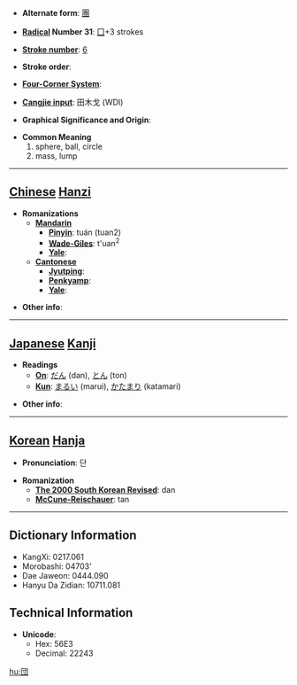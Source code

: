 * '''Alternate form''': [[團]]

* '''[[Wiktionary:Chinese radical index| Radical]] Number 31''': [[Wiktionary:Chinese radical index 囗|囗]]+3 strokes

* '''[[Wiktionary:Chinese total strokes index|Stroke number]]''': [[Wiktionary:Chinese total strokes index 6|6]]

* '''Stroke order''': 

* '''[[Wiktionary:Chinese four corner index|Four-Corner System]]''': 

* '''[[Wiktionary:Chinese Cangjie index|Cangjie input]]''': 田木戈 (WDI)

* '''Graphical Significance and Origin''': 

* '''Common Meaning'''
*#sphere, ball, circle
*# mass, lump


----

== [[Chinese]] [[Hanzi]] ==

* '''Romanizations'''
** '''[[Mandarin]]'''
*** '''[[Pinyin]]''': tuán (tuan2)
*** '''[[Wade-Giles]]''': t'uan<sup>2</sup>
*** '''[[Yale]]''': 
** '''[[Cantonese]]'''
*** '''[[Jyutping]]''':
*** '''[[Penkyamp]]''': 
*** '''[[Yale]]''': 

* '''Other info''': 

----

== [[Japanese]] [[Kanji]] ==

* '''Readings'''
** '''[[On]]''': [[だん]] (dan), [[とん]] (ton)
** '''[[Kun]]''': [[まるい]] (marui), [[かたまり]] (katamari)

* '''Other info''':  

----

== [[Korean]] [[Hanja]] ==

* '''Pronunciation''': 단

* '''Romanization'''
** '''[[The 2000 South Korean Revised Romanization|The 2000 South Korean Revised]]''': dan
** '''[[McCune-Reischauer]]''': tan

----

== Dictionary Information ==

* KangXi: 0217.061
* Morobashi: 04703'
* Dae Jaweon: 0444.090
* Hanyu Da Zidian: 10711.081

== Technical Information ==

* '''Unicode''':
** Hex: 56E3
** Decimal: 22243

[[hu:団]]